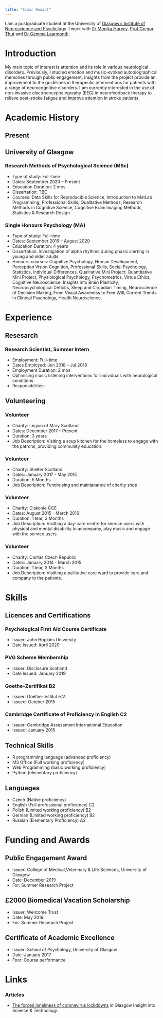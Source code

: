 ```yaml
---
title: "Simon Hanzal"
---
```

I am a postgraduate student at the University of [Glasgow’s Institute of Neuroscience and Psychology](https://www.gla.ac.uk/researchinstitutes/neurosciencepsychology/). I work with [Dr Monika Harvey](https://www.gla.ac.uk/schools/psychology/staff/monikaharvey/), [Prof Gregor Thut](https://www.gla.ac.uk/researchinstitutes/neurosciencepsychology/staff/gregorthut/) and [Dr Gemma Learmonth](https://gemmalearmonth.com/).

# Introduction

My main topic of interest is attention and its role in various neurological disorders. Previously, I studied emotion and music-evoked autobiographical memories through public engagement. Insights from the project provide an improvement to the guidelines in therapeutic interventions for patients with a range of neurocognitive disorders. I am currently interested in the use of non-invasive electroencephalography (EEG) in neurofeedback therapy to relieve post-stroke fatigue and improve attention in stroke patients. 

# Academic History

## Present

## University of Glasgow

### Research Methods of Psychological Science (MSc)
* Type of study: Full-time
* Dates: September 2020 – Present
* Education Duration: 2 mos
* Dissertation: TBC
* Courses: Data Skills for Reproducible Science, Introduction to MatLab Programming, Professional Skills, Qualitative Methods, Research Methods in Cognitive Science, Cognitive Brain Imaging Methods, Statistics & Research Design

### Single Honours Psychology (MA)
* Type of study: Full-time
* Dates: September 2016 – August 2020
* Education Duration: 4 years
* Dissertation: Investigation of alpha rhythms during phasic alerting in young and older adults
* Honours courses: Cognitive Psychology, Human Development, Perception Vision Cognition, Professional Skills, Social Psychology, Statistics, Individual Differences, Qualitative Mini Project, Quantitative Mini Project, Physiological Psychology, Psychometrics, Virtue Ethics, Cognitive Neuroscience: Insights into Brain Plasticity, Neuropsychological Deficits, Sleep and Circadian Timing, Neuroscience of Decision Making, From Visual Awareness to Free Will, Current Trends in Clinical Psychology, Health Neuroscience.

# Experience

## Resesarch

### Research Scientist, Summer Intern
* Employment: Full-time
* Dates Employed: Jun 2018 – Jul 2018
* Employment Duration: 2 mos
* Optimising music listening interventions for individuals with neurological conditions.
* Responsibilities:

## Volunteering

### Volunteer
* Charity: Legion of Mary Scotland
* Dates: December 2017 - Present
* Duration: 3 years
* Job Description: Visiting a soup kitchen for the homeless to engage with the patrons, providing community education.

### Volunteer
* Charity: Shelter Scotland
* Dates: January 2017 - May 2015
* Duration: 5 Months
* Job Description: Fundraising and maintanance of charity shop

### Volunteer
* Charity: Diakonie ČCE
* Dates: August 2015 - March 2016
* Duration: 1 tear, 3 Months
* Job Description: Visitting a day-care centre for service users with physical and mental disability to accompany, play music and engage with the service users.

### Volunteer
* Charity: Caritas Czech Republic
* Dates: January 2014 - March 2015
* Duration: 1 tear, 3 Months
* Job Description: Visitting a pallitative care ward to provide care and company to the patients.

# Skills

## Licences and Certifications

### Psychological First Aid Course Certificate
* Issuer: John Hopkins University
* Date Issued: April 2020

### PVG Scheme Membership
* Issuer: Disclosure Scotland
* Date Issued: January 2019

### Goethe-Zertifikat B2
* Issuer: Goethe-Institut e.V.
* Issued: October 2015

### Cambridge Certificate of Proficiency in English C2
* Issuer: Cambridge Assessment International Education
* Issued: January 2015

## Technical Skills

* R programming language (advanced proficiency)
* MS Office (Full working proficiency)
* Web Programming (basic working proficiency)
* Python (elementary proficiency)

## Languages

* Czech (Native proficiency)
* English (Full professional proficiency) C2
* Polish (Limited working proficiency) B2
* German (Limited working proficiency) B2
* Russian (Elementary Proficiency) A2

# Funding and Awards

## Public Engagement Award
* Issuer: College of Medical,Veterinary & Life Sciences, University of Glasgow
* Date: December 2019
* For: Summer Research Project

## £2000 Biomedical Vacation Scholarship
* Issuer: Wellcome Trust
* Date: May 2019
* For: Summer Reserach Project

## Certificate of Academic Excellence
* Issuer: School of Psychology, University of Glasgow
* Date: January 2017
* Foor: Course performance

# Links

### Articles

* [The forced loneliness of coronavirus lockdowns](https://the-gist.org/2020/09/the-forced-loneliness-of-coronavirus-lockdowns/) in Glasgow Insight into Science & Technology.